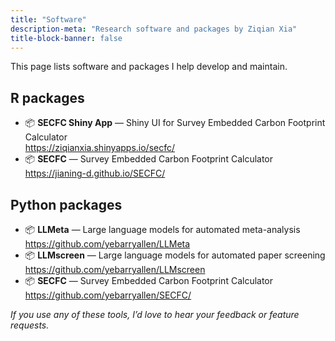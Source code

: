 ```yaml
---
title: "Software"
description-meta: "Research software and packages by Ziqian Xia"
title-block-banner: false
---
```


This page lists software and packages I help develop and maintain.

## R packages
- 📦️ **SECFC Shiny App** — Shiny UI for Survey Embedded Carbon Footprint Calculator  
  <https://ziqianxia.shinyapps.io/secfc/>
- 📦️ **SECFC** — Survey Embedded Carbon Footprint Calculator  
  <https://jianing-d.github.io/SECFC/>

## Python packages
- 📦️ **LLMeta** — Large language models for automated meta-analysis  
  <https://github.com/yebarryallen/LLMeta>
- 📦️ **LLMscreen** — Large language models for automated paper screening  
  <https://github.com/yebarryallen/LLMscreen>
- 📦️ **SECFC** — Survey Embedded Carbon Footprint Calculator  
  <https://github.com/yebarryallen/SECFC/>

*If you use any of these tools, I’d love to hear your feedback or feature requests.*
